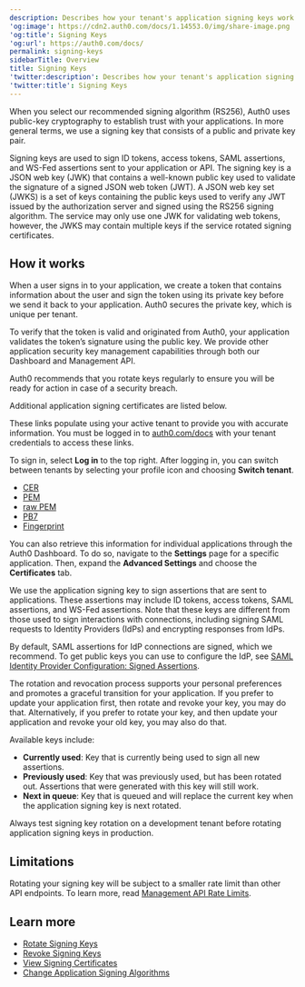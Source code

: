 ```yaml
---
description: Describes how your tenant's application signing keys work.
'og:image': https://cdn2.auth0.com/docs/1.14553.0/img/share-image.png
'og:title': Signing Keys
'og:url': https://auth0.com/docs/
permalink: signing-keys
sidebarTitle: Overview
title: Signing Keys
'twitter:description': Describes how your tenant's application signing keys work.
'twitter:title': Signing Keys
---
```

When you select our recommended <Tooltip tip="Signing Algorithm: Algorithm used to digitally sign tokens to ensure the token has not been tampered with." cta="View Glossary" href="/docs/glossary?term=signing+algorithm">signing algorithm</Tooltip> (RS256), Auth0 uses public-key cryptography to establish trust with your applications. In more general terms, we use a signing key that consists of a public and private key pair.

Signing keys are used to sign <Tooltip tip="Signing Algorithm: Algorithm used to digitally sign tokens to ensure the token has not been tampered with." cta="View Glossary" href="/docs/glossary?term=ID+tokens">ID tokens</Tooltip>, <Tooltip tip="ID Token: Credential meant for the client itself, rather than for accessing a resource." cta="View Glossary" href="/docs/glossary?term=access+tokens">access tokens</Tooltip>, <Tooltip tip="Access Token: Authorization credential, in the form of an opaque string or JWT, used to access an API." cta="View Glossary" href="/docs/glossary?term=SAML">SAML</Tooltip> assertions, and <Tooltip tip="Security Assertion Markup Language (SAML): Standardized protocol allowing two parties to exchange authentication information without a password." cta="View Glossary" href="/docs/glossary?term=WS-Fed">WS-Fed</Tooltip> assertions sent to your application or API. The signing key is a JSON web key (JWK) that contains a well-known public key used to validate the signature of a signed <Tooltip tip="JSON Web Token (JWT): Standard ID Token format (and often Access Token format) used to represent claims securely between two parties." cta="View Glossary" href="/docs/glossary?term=JSON+web+token">JSON web token</Tooltip> (JWT). A JSON web key set (JWKS) is a set of keys containing the public keys used to verify any JWT issued by the <Tooltip tip="Authorization Server: Centralized server that contributes to defining the boundaries of a user’s access. For example, your authorization server can control the data, tasks, and features available to a user." cta="View Glossary" href="/docs/glossary?term=authorization+server">authorization server</Tooltip> and signed using the RS256 signing algorithm. The service may only use one JWK for validating web tokens, however, the JWKS may contain multiple keys if the service rotated signing certificates.

## How it works

When a user signs in to your application, we create a token that contains information about the user and sign the token using its private key before we send it back to your application. Auth0 secures the private key, which is unique per tenant.

To verify that the token is valid and originated from Auth0, your application validates the token’s signature using the public key. We provide other application security key management capabilities through both our Dashboard and <Tooltip tip="Management API: A product to allow customers to perform administrative tasks." cta="View Glossary" href="/docs/glossary?term=Management+API">Management API</Tooltip>.

Auth0 recommends that you rotate keys regularly to ensure you will be ready for action in case of a security breach.

Additional application signing certificates are listed below.

<Callout icon="file-lines" color="#0EA5E9" iconType="regular">

These links populate using your active tenant to provide you with accurate information. You must be logged in to [auth0.com/docs](/docs/articles) with your tenant credentials to access these links.

To sign in, select **Log in** to the top right. After logging in, you can switch between tenants by selecting your profile icon and choosing **Switch tenant**.

</Callout>

* [CER](https://{yourDomain}/cer)
* [PEM](https://{yourDomain}/pem)
* [raw PEM](https://{yourDomain}/rawpem)
* [PB7](https://{yourDomain}/pb7)
* [Fingerprint](https://{yourDomain}/fingerprint)

You can also retrieve this information for individual applications through the <Tooltip tip="Auth0 Dashboard: Auth0's main product to configure your services." cta="View Glossary" href="/docs/glossary?term=Auth0+Dashboard">Auth0 Dashboard</Tooltip>. To do so, navigate to the **Settings** page for a specific application. Then, expand the **Advanced Settings** and choose the **Certificates** tab.

<Callout icon="file-lines" color="#0EA5E9" iconType="regular">

We use the application signing key to sign assertions that are sent to applications. These assertions may include ID tokens, access tokens, SAML assertions, and WS-Fed assertions. Note that these keys are different from those used to sign interactions with connections, including signing SAML requests to Identity Providers (IdPs) and encrypting responses from IdPs.

By default, SAML assertions for IdP connections are signed, which we recommend. To get public keys you can use to configure the IdP, see [SAML Identity Provider Configuration: Signed Assertions](/docs/authenticate/protocols/saml/saml-identity-provider-configuration-settings).

</Callout>

The rotation and revocation process supports your personal preferences and promotes a graceful transition for your application. If you prefer to update your application first, then rotate and revoke your key, you may do that. Alternatively, if you prefer to rotate your key, and then update your application and revoke your old key, you may also do that.

Available keys include:

* **Currently used**: Key that is currently being used to sign all new assertions.
* **Previously used**: Key that was previously used, but has been rotated out. Assertions that were generated with this key will still work.
* **Next in queue**: Key that is queued and will replace the current key when the application signing key is next rotated.

<Callout icon="file-lines" color="#0EA5E9" iconType="regular">

Always test signing key rotation on a development tenant before rotating application signing keys in production.

</Callout>

## Limitations

Rotating your signing key will be subject to a smaller rate limit than other API endpoints. To learn more, read [Management API Rate Limits](/docs/troubleshoot/customer-support/operational-policies/rate-limit-policy/management-api-endpoint-rate-limits).

## Learn more

* [Rotate Signing Keys](/docs/get-started/tenant-settings/signing-keys/rotate-signing-keys)
* [Revoke Signing Keys](/docs/get-started/tenant-settings/signing-keys/revoke-signing-keys)
* [View Signing Certificates](/docs/get-started/tenant-settings/signing-keys/view-signing-certificates)
* [Change Application Signing Algorithms](/docs/get-started/applications/change-application-signing-algorithms)